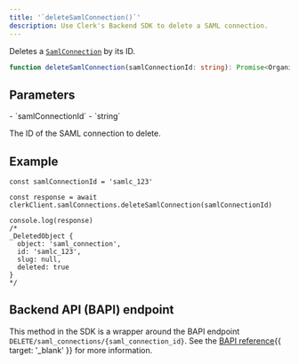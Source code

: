 ```yaml
---
title: '`deleteSamlConnection()`'
description: Use Clerk's Backend SDK to delete a SAML connection.
---
```


Deletes a [`SamlConnection`](/docs/references/backend/types/saml-connection) by its ID.

```ts
function deleteSamlConnection(samlConnectionId: string): Promise<Organization>
```

## Parameters

<Properties>
  - `samlConnectionId`
  - `string`

  The ID of the SAML connection to delete.
</Properties>

## Example

```tsx
const samlConnectionId = 'samlc_123'

const response = await clerkClient.samlConnections.deleteSamlConnection(samlConnectionId)

console.log(response)
/*
_DeletedObject {
  object: 'saml_connection',
  id: 'samlc_123',
  slug: null,
  deleted: true
}
*/
```

## Backend API (BAPI) endpoint

This method in the SDK is a wrapper around the BAPI endpoint `DELETE/saml_connections/{saml_connection_id}`. See the [BAPI reference](/docs/reference/backend-api/tag/SAML-Connections#operation/DeleteSAMLConnection){{ target: '_blank' }} for more information.

